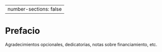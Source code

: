 ﻿---
number-sections: false
---

# Prefacio {.unnumbered}

Agradecimientos opcionales, dedicatorias, notas sobre financiamiento, etc.

::: {=latex}
\mainmatter
:::
